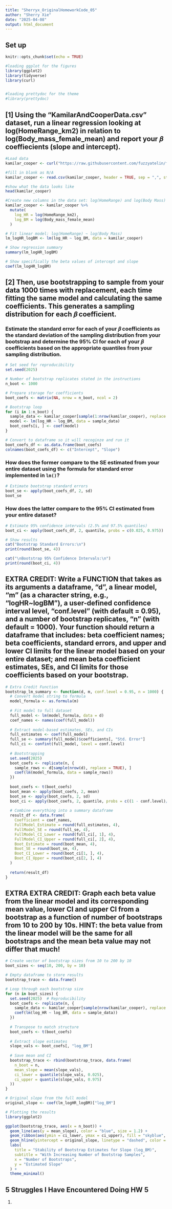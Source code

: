 ```yaml
---
title: "Sherryx_OriginalHomeworkCode_05"
author: "Sherry Xie"
date: "2025-04-08"
output: html_document
---
```


## Set up

```r
knitr::opts_chunk$set(echo = TRUE)
```

```r
#loading ggplot for the figures
library(ggplot2)
library(tidyverse)
library(curl)


#loading prettydoc for the theme
#library(prettydoc)
```

## [1] Using the “KamilarAndCooperData.csv” dataset, run a linear regression looking at log(HomeRange_km2) in relation to log(Body_mass_female_mean) and report your 𝛽 coeffiecients (slope and intercept).

```r
#Load data
kamilar_cooper <- curl("https://raw.githubusercontent.com/fuzzyatelin/fuzzyatelin.github.io/refs/heads/master/AN588_Spring25/KamilarAndCooperData.csv")

#fill in blank as N/A
kamilar_cooper <- read.csv(kamilar_cooper, header = TRUE, sep = ",", stringsAsFactors = FALSE)

#show what the data looks like
head(kamilar_cooper)
```

```r
#Create new columns in the data set: log(HomeRange) and log(Body Mass)
kamilar_cooper <- kamilar_cooper %>%
  mutate(
    log_HR = log(HomeRange_km2),
    log_BM = log(Body_mass_female_mean)
  ) 

# Fit linear model: log(HomeRange) ~ log(Body Mass)
lm_logHR_logBM <- lm(log_HR ~ log_BM, data = kamilar_cooper)

# Show regression summary
summary(lm_logHR_logBM)

# Show specifically the beta values of intercept and slope
coef(lm_logHR_logBM)
```

## [2] Then, use bootstrapping to sample from your data 1000 times with replacement, each time fitting the same model and calculating the same coefficients. This generates a sampling distribution for each 𝛽 coefficient.

### Estimate the standard error for each of your 𝛽 coefficients as the standard deviation of the sampling distribution from your bootstrap and determine the 95% CI for each of your 𝛽 coefficients based on the appropriate quantiles from your sampling distribution.

```r
# Set seed for reproducibility
set.seed(2025)

# Number of bootstrap replicates stated in the instructions 
n_boot <- 1000

# Prepare storage for coefficients
boot_coefs <- matrix(NA, nrow = n_boot, ncol = 2)

# Bootstrap loop
for (i in 1:n_boot) {
  sample_data <- kamilar_cooper[sample(1:nrow(kamilar_cooper), replace = TRUE), ]
  model <- lm(log_HR ~ log_BM, data = sample_data)
  boot_coefs[i, ] <- coef(model)
}

# Convert to dataframe so it will recoginze and run it 
boot_coefs_df <- as.data.frame(boot_coefs)
colnames(boot_coefs_df) <- c("Intercept", "Slope")
```

### How does the former compare to the SE estimated from your entire dataset using the formula for standard error implemented in `lm()`?

```r
# Estimate bootstrap standard errors
boot_se <- apply(boot_coefs_df, 2, sd)
boot_se
```

### How does the latter compare to the 95% CI estimated from your entire dataset?

```r
# Estimate 95% confidence intervals (2.5% and 97.5% quantiles)
boot_ci <- apply(boot_coefs_df, 2, quantile, probs = c(0.025, 0.975))

# Show results
cat("Bootstrap Standard Errors:\n")
print(round(boot_se, 4))

cat("\nBootstrap 95% Confidence Intervals:\n")
print(round(boot_ci, 4))

```

## EXTRA CREDIT: Write a FUNCTION that takes as its arguments a dataframe, “d”, a linear model, “m” (as a character string, e.g., “logHR\~logBM”), a user-defined confidence interval level, “conf.level” (with default = 0.95), and a number of bootstrap replicates, “n” (with default = 1000). Your function should return a dataframe that includes: beta coefficient names; beta coefficients, standard errors, and upper and lower CI limits for the linear model based on your entire dataset; and mean beta coefficient estimates, SEs, and CI limits for those coefficients based on your bootstrap.

```r
# Extra Credit Function
bootstrap_lm_summary <- function(d, m, conf.level = 0.95, n = 1000) {
  # Convert model string to formula
  model_formula <- as.formula(m)
  
  # Fit model to full dataset
  full_model <- lm(model_formula, data = d)
  coef_names <- names(coef(full_model))
  
  # Extract model-based estimates, SEs, and CIs
  full_estimates <- coef(full_model)
  full_se <- summary(full_model)$coefficients[, "Std. Error"]
  full_ci <- confint(full_model, level = conf.level)
  
  # Bootstrapping
  set.seed(2025)
  boot_coefs <- replicate(n, {
    sample_rows <- d[sample(nrow(d), replace = TRUE), ]
    coef(lm(model_formula, data = sample_rows))
  })
  
  boot_coefs <- t(boot_coefs)
  boot_mean <- apply(boot_coefs, 2, mean)
  boot_se <- apply(boot_coefs, 2, sd)
  boot_ci <- apply(boot_coefs, 2, quantile, probs = c((1 - conf.level)/2, 1 - (1 - conf.level)/2))
  
  # Combine everything into a summary dataframe
  result_df <- data.frame(
    Coefficient = coef_names,
    FullModel_Estimate = round(full_estimates, 4),
    FullModel_SE = round(full_se, 4),
    FullModel_CI_Lower = round(full_ci[, 1], 4),
    FullModel_CI_Upper = round(full_ci[, 2], 4),
    Boot_Estimate = round(boot_mean, 4),
    Boot_SE = round(boot_se, 4),
    Boot_CI_Lower = round(boot_ci[1, ], 4),
    Boot_CI_Upper = round(boot_ci[2, ], 4)
  )
  
  return(result_df)
}

```

## EXTRA EXTRA CREDIT: Graph each beta value from the linear model and its corresponding mean value, lower CI and upper CI from a bootstrap as a function of number of bootstraps from 10 to 200 by 10s. HINT: the beta value from the linear model will be the same for all bootstraps and the mean beta value may not differ that much!

```r
# Create vector of bootstrap sizes from 10 to 200 by 10
boot_sizes <- seq(10, 200, by = 10)

# Empty dataframe to store results
bootstrap_trace <- data.frame()

# Loop through each bootstrap size
for (n in boot_sizes) {
  set.seed(2025)  # Reproducibility
  boot_coefs <- replicate(n, {
    sample_data <- kamilar_cooper[sample(nrow(kamilar_cooper), replace = TRUE), ]
    coef(lm(log_HR ~ log_BM, data = sample_data))
  })
  
  # Transpose to match structure
  boot_coefs <- t(boot_coefs)
  
  # Extract slope estimates
  slope_vals <- boot_coefs[, "log_BM"]
  
  # Save mean and CI
  bootstrap_trace <- rbind(bootstrap_trace, data.frame(
    n_boot = n,
    mean_slope = mean(slope_vals),
    ci_lower = quantile(slope_vals, 0.025),
    ci_upper = quantile(slope_vals, 0.975)
  ))
}

# Original slope from the full model
original_slope <- coef(lm_logHR_logBM)["log_BM"]

# Plotting the results
library(ggplot2)

ggplot(bootstrap_trace, aes(x = n_boot)) +
  geom_line(aes(y = mean_slope), color = "blue", size = 1.2) +
  geom_ribbon(aes(ymin = ci_lower, ymax = ci_upper), fill = "skyblue", alpha = 0.3) +
  geom_hline(yintercept = original_slope, linetype = "dashed", color = "red") +
  labs(
    title = "Stability of Bootstrap Estimates for Slope (log_BM)",
    subtitle = "With Increasing Number of Bootstrap Samples",
    x = "Number of Bootstraps",
    y = "Estimated Slope"
  ) +
  theme_minimal()
```

## 5 Struggles I Have Encountered Doing HW 5

1.  

